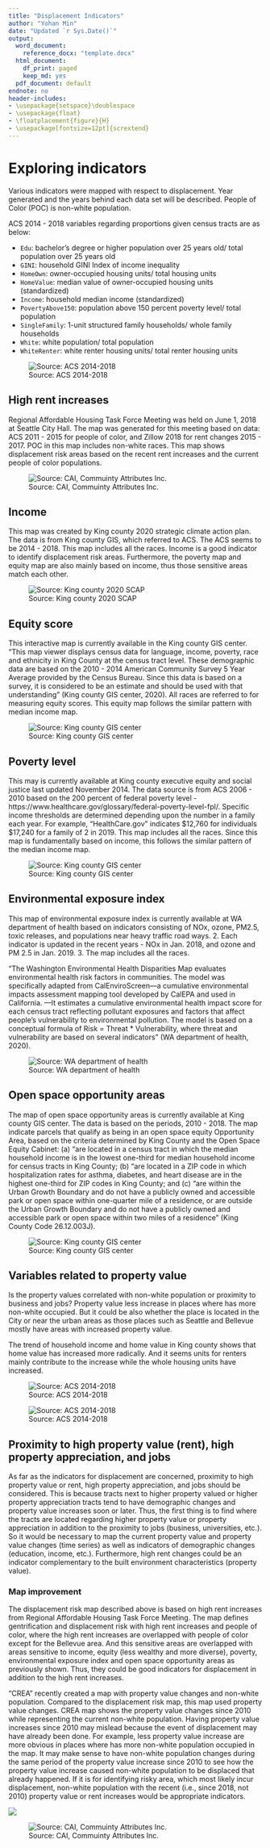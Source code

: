 ```yaml
---
title: "Displacement Indicators"
author: "Yohan Min"
date: "Updated `r Sys.Date()`"
output:
  word_document: 
    reference_docx: "template.docx" 
  html_document:
    df_print: paged
    keep_md: yes
  pdf_document: default
endnote: no
header-includes:
- \usepackage{setspace}\doublespace
- \usepackage{float}
- \floatplacement{figure}{H}
- \usepackage[fontsize=12pt]{scrextend}
---
```

# Exploring indicators 

Various indicators were mapped with respect to displacement. Year generated and the years behind each data set will be described. People of Color (POC) is non-white population.


ACS 2014 - 2018 variables regarding proportions given census tracts are as below: 

* `Edu`: bachelor's degree or higher population over 25 years old/ total population over 25 years old
* `GINI`: household GINI Index of income inequality
* `HomeOwn`: owner-occupied housing units/ total housing units
* `HomeValue`: median value of owner-occupied housing units (standardized)
* `Income`: household median income (standardized)
* `PovertyAbove150`: population above 150 percent poverty level/ total population
* `SingleFamily`: 1-unit structured family households/ whole family households
* `White`: white population/ total population 
* `WhiteRenter`: white renter housing units/ total renter housing units


![Source: ACS 2014-2018](countyindicators.png)



## High rent increases 

Regional Affordable Housing Task Force Meeting was held on June 1, 2018 at Seattle City Hall. The map was generated for this meeting based on data: ACS 2011 - 2015 for people of color, and Zillow 2018 for rent changes 2015 - 2017. POC in this map includes non-white races.  This map shows displacement risk areas based on the recent rent increases and the current people of color populations. 

![Source: CAI, Commuinty Attributes Inc.](CEI.png)

## Income 

This map was created by King county 2020 strategic climate action plan. The data is from King county GIS, which referred to ACS. The ACS seems to be 2014 - 2018. This map includes all the races. Income is a good indicator to identify displacement risk areas. Furthermore, the poverty map and equity map are also mainly based on income, thus those sensitive areas match each other. 

![Source: King county 2020 SCAP](median.png)

## Equity score 

This interactive map is currently available in the King county GIS center. "This map viewer displays census data for language, income, poverty, race and ethnicity in King County at the census tract level. These demographic data are based on the 2010 - 2014 American Community Survey 5 Year Average provided by the Census Bureau. Since this data is based on a survey, it is considered to be an estimate and should be used with that understanding" (King county GIS center, 2020). All races are referred to for measuring equity scores. This equity map follows the similar pattern with median income map. 

![Source: King county GIS center](equity.png)

## Poverty level

This may is currently available at King county executive equity and social justice last updated November 2014. The data source is from ACS 2006 - 2010 based on the 200 percent of federal poverty level - https://www.healthcare.gov/glossary/federal-poverty-level-fpl/. Specific income thresholds are determined depending upon the number in a family each year. For example, "HealthCare.gov" indicates \$12,760 for individuals \$17,240 for a family of 2 in 2019. This map includes all the races. Since this map is fundamentally based on income, this follows the similar pattern of the median income map. 

![Source: King county GIS center](poverty.png)

## Environmental exposure index 

This map of environmental exposure index is currently available at WA department of health based on indicators consisting of NOx, ozone, PM2.5, toxic releases, and populations near heavy traffic road ways. 2. Each indicator is updated in the recent years - NOx in Jan. 2018, and ozone and PM 2.5 in Jan. 2019. 3. The map includes all the races. 

"The Washington Environmental Health Disparities Map evaluates environmental health risk factors in communities. The model was specifically adapted from CalEnviroScreen—a cumulative environmental impacts assessment mapping tool developed by CalEPA and used in California. —It estimates a cumulative environmental health impact score for each census tract reflecting pollutant exposures and factors that affect people’s vulnerability to environmental pollution. The model is based on a conceptual formula of Risk = Threat * Vulnerability, where threat and vulnerability are based on several indicators" (WA department of health, 2020). 

![Source: WA department of health](environ.png)

## Open space opportunity areas

The map of open space opportunity areas is currently available at King county GIS center. The data is based on the periods, 2010 - 2018. The map indicate parcels that qualify as being in an open space equity Opportunity Area, based on the criteria determined by King County and the Open Space Equity Cabinet: (a) “are located in a census tract in which the median household income is in the lowest one-third for median household income for census tracts in King County; (b) “are located in a ZIP code in which hospitalization rates for asthma, diabetes, and heart disease are in the highest one-third for ZIP codes in King County; and (c) “are within the Urban Growth Boundary and do not have a publicly owned and accessible park or open space within one-quarter mile of a residence, or are outside the Urban Growth Boundary and do not have a publicly owned and accessible park or open space within two miles of a residence” (King County Code 26.12.003J). 

![Source: King county GIS center](open.png)


## Variables related to property value

Is the property values correlated with non-white population or proximity to business and jobs? Property value less increase in places where has more non-white occupied. But it could be also whether the place is located in the City or near the urban areas as those places such as Seattle and Bellevue mostly have areas with increased property value. 

The trend of household income and home value in King county shows that home value has increased more radically. And it seems units for renters mainly contribute to the increase while the whole housing units have increased. 

![Source: ACS 2014-2018](homeincome.png)

![Source: ACS 2014-2018](ownerrenter.png)


## Proximity to high property value (rent), high property appreciation, and jobs  

As far as the indicators for displacement are concerned, proximity to high property value or rent, high property appreciation, and jobs should be considered. This is because tracts next to higher property valued or higher property appreciation tracts tend to have demographic changes and property value increases soon or later. Thus, the first thing is to find where the tracts are located regarding higher property value or property appreciation in addition to the proximity to jobs (business, universities, etc.). So it would be necessary to map the current property value and property value changes (time series) as well as indicators of demographic changes (education, income, etc.). Furthermore, high rent changes could be an indicator complementary to the built environment characteristics (property value).


### Map improvement

The displacement risk map described above is based on high rent increases from Regional Affordable Housing Task Force Meeting. The map defines gentrification and displacement risk with high rent increases and people of color, where the high rent increases are overlapped with people of color except for the Bellevue area. And this sensitive areas are overlapped with areas sensitive to income, equity (less wealthy and more diverse), poverty, environmental exposure index and open space opportunity areas as previously shown. Thus, they could be good indicators for displacement in addition to the high rent increases. 

"CREA" recently created a map with property value changes and non-white population. Compared to the displacement risk map, this map used property value changes. CREA map shows the property value changes since 2010 while representing the current non-white population. Having property value increases since 2010 may mislead because the event of displacement may have already been done. For example, less property value increase are more obvious in places where has more non-white population occupied in the map. It may make sense to have non-white population changes during the same period of the property value increase since 2010 to see how the property value increase caused non-white population to be displaced that already happened. If it is for identifying risky area, which most likely incur displacement, non-white population with the recent (i.e., since 2018, not 2010) property value or rent increases would be appropriate indicators. 

![](CREA.png)


![Source: CAI, Commuinty Attributes Inc.](CEI.png)
